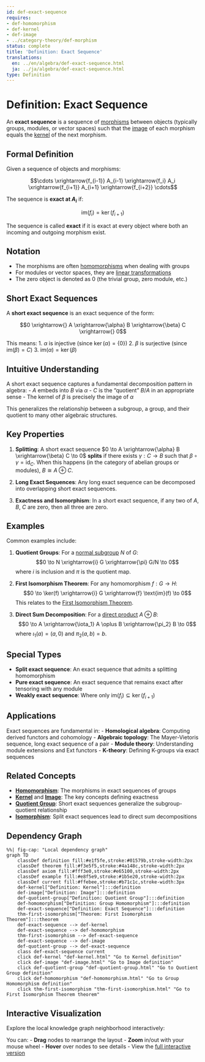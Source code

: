 ```yaml
---
id: def-exact-sequence
requires:
- def-homomorphism
- def-kernel
- def-image
- ../category-theory/def-morphism
status: complete
title: 'Definition: Exact Sequence'
translations:
  en: ../en/algebra/def-exact-sequence.html
  ja: ../ja/algebra/def-exact-sequence.html
type: Definition
---
```


# Definition: Exact Sequence {#def-exact-sequence}

An **exact sequence** is a sequence of [morphisms](../category-theory/def-morphism.qmd) between objects (typically groups, modules, or vector spaces) such that the [image](def-image.qmd) of each morphism equals the [kernel](def-kernel.qmd) of the next morphism.

## Formal Definition

Given a sequence of objects and morphisms:

$$\cdots \xrightarrow{f_{i-1}} A_{i-1} \xrightarrow{f_i} A_i \xrightarrow{f_{i+1}} A_{i+1} \xrightarrow{f_{i+2}} \cdots$$

The sequence is **exact at $A_i$** if:

$$\text{im}(f_i) = \ker(f_{i+1})$$

The sequence is called **exact** if it is exact at every object where both an incoming and outgoing morphism exist.

## Notation

- The morphisms are often [homomorphisms](def-homomorphism.qmd) when dealing with groups
- For modules or vector spaces, they are [linear transformations](def-linear-transformation.qmd)
- The zero object is denoted as $0$ (the trivial group, zero module, etc.)

## Short Exact Sequences

A **short exact sequence** is an exact sequence of the form:

$$0 \xrightarrow{} A \xrightarrow{\alpha} B \xrightarrow{\beta} C \xrightarrow{} 0$$

This means:
1. $\alpha$ is injective (since $\ker(\alpha) = \{0\}$)
2. $\beta$ is surjective (since $\text{im}(\beta) = C$)
3. $\text{im}(\alpha) = \ker(\beta)$

## Intuitive Understanding

A short exact sequence captures a fundamental decomposition pattern in algebra:
- $A$ embeds into $B$ via $\alpha$
- $C$ is the "quotient" $B/A$ in an appropriate sense
- The kernel of $\beta$ is precisely the image of $\alpha$

This generalizes the relationship between a subgroup, a group, and their quotient to many other algebraic structures.

## Key Properties

1. **Splitting**: A short exact sequence $0 \to A \xrightarrow{\alpha} B \xrightarrow{\beta} C \to 0$ **splits** if there exists $\gamma: C \to B$ such that $\beta \circ \gamma = \text{id}_C$. When this happens (in the category of abelian groups or modules), $B \cong A \oplus C$.

2. **Long Exact Sequences**: Any long exact sequence can be decomposed into overlapping short exact sequences.

3. **Exactness and Isomorphism**: In a short exact sequence, if any two of $A$, $B$, $C$ are zero, then all three are zero.

## Examples

Common examples include:

1. **Quotient Groups**: For a [normal subgroup](def-normal-subgroup.qmd) $N$ of $G$:
   $$0 \to N \xrightarrow{i} G \xrightarrow{\pi} G/N \to 0$$
   where $i$ is inclusion and $\pi$ is the quotient map.

2. **First Isomorphism Theorem**: For any homomorphism $f: G \to H$:
   $$0 \to \ker(f) \xrightarrow{i} G \xrightarrow{f} \text{im}(f) \to 0$$
   This relates to the [First Isomorphism Theorem](thm-first-isomorphism.qmd).

3. **Direct Sum Decomposition**: For a [direct product](def-direct-product.qmd) $A \oplus B$:
   $$0 \to A \xrightarrow{\iota_1} A \oplus B \xrightarrow{\pi_2} B \to 0$$
   where $\iota_1(a) = (a,0)$ and $\pi_2(a,b) = b$.

## Special Types

- **Split exact sequence**: An exact sequence that admits a splitting homomorphism
- **Pure exact sequence**: An exact sequence that remains exact after tensoring with any module
- **Weakly exact sequence**: Where only $\text{im}(f_i) \subseteq \ker(f_{i+1})$

## Applications

Exact sequences are fundamental in:
- **Homological algebra**: Computing derived functors and cohomology
- **Algebraic topology**: The Mayer-Vietoris sequence, long exact sequence of a pair
- **Module theory**: Understanding module extensions and Ext functors
- **K-theory**: Defining K-groups via exact sequences

## Related Concepts

- **[Homomorphism](def-homomorphism.qmd)**: The morphisms in exact sequences of groups
- **[Kernel](def-kernel.qmd)** and **[Image](def-image.qmd)**: The key concepts defining exactness
- **[Quotient Group](def-quotient-group.qmd)**: Short exact sequences generalize the subgroup-quotient relationship
- **[Isomorphism](def-isomorphism.qmd)**: Split exact sequences lead to direct sum decompositions

## Dependency Graph

```mermaid
%%| fig-cap: "Local dependency graph"
graph TD
    classDef definition fill:#e1f5fe,stroke:#01579b,stroke-width:2px
    classDef theorem fill:#f3e5f5,stroke:#4a148c,stroke-width:2px
    classDef axiom fill:#fff3e0,stroke:#e65100,stroke-width:2px
    classDef example fill:#e8f5e9,stroke:#1b5e20,stroke-width:2px
    classDef current fill:#ffebee,stroke:#b71c1c,stroke-width:3px
    def-kernel["Definition: Kernel"]:::definition
    def-image["Definition: Image"]:::definition
    def-quotient-group["Definition: Quotient Group"]:::definition
    def-homomorphism["Definition: Group Homomorphism"]:::definition
    def-exact-sequence["Definition: Exact Sequence"]:::definition
    thm-first-isomorphism["Theorem: First Isomorphism Theorem"]:::theorem
    def-exact-sequence --> def-kernel
    def-exact-sequence --> def-homomorphism
    thm-first-isomorphism --> def-exact-sequence
    def-exact-sequence --> def-image
    def-quotient-group --> def-exact-sequence
    class def-exact-sequence current
    click def-kernel "def-kernel.html" "Go to Kernel definition"
    click def-image "def-image.html" "Go to Image definition"
    click def-quotient-group "def-quotient-group.html" "Go to Quotient Group definition"
    click def-homomorphism "def-homomorphism.html" "Go to Group Homomorphism definition"
    click thm-first-isomorphism "thm-first-isomorphism.html" "Go to First Isomorphism Theorem theorem"
```

## Interactive Visualization

Explore the local knowledge graph neighborhood interactively:

::: {.graph-viz data-id="def-exact-sequence" data-width="700" data-height="500"}
:::

You can:
- **Drag** nodes to rearrange the layout
- **Zoom** in/out with your mouse wheel
- **Hover** over nodes to see details
- View the [full interactive version](../../output/interactive/en/def-exact-sequence.html){target="_blank"}

